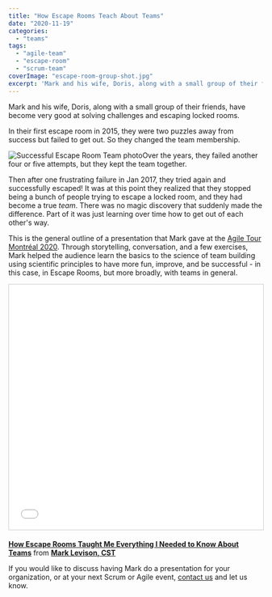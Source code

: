 ```yaml
---
title: "How Escape Rooms Teach About Teams"
date: "2020-11-19"
categories: 
  - "teams"
tags: 
  - "agile-team"
  - "escape-room"
  - "scrum-team"
coverImage: "escape-room-group-shot.jpg"
excerpt: 'Mark and his wife, Doris, along with a small group of their friends, have become very good'
---
```


Mark and his wife, Doris, along with a small group of their friends, have become very good at solving challenges and escaping locked rooms.

In their first escape room in 2015, they were two puzzles away from success but failed to get out. So they changed the team membership.

![Successful Escape Room Team photo](src/content/blog/how-escape-rooms-teach-about-teams/images/escape-room-group-shot-768x1024.jpg)Over the years, they failed another four or five attempts, but they kept the team together.

Then after one frustrating failure in Jan 2017, they tried again and successfully escaped! It was at this point they realized that they stopped being a bunch of people trying to escape a locked room, and they had become a true _team_. There was no magic discovery that suddenly made the difference. Part of it was just learning over time how to get out of each other's way.

This is the general outline of a presentation that Mark gave at the [Agile Tour Montréal 2020](external:https://www.agiletourmontreal.com/). Through storytelling, conversation, and a few exercises, Mark helped the audience learn the basics to the science of team building using scientific principles to have more fun, improve, and be successful - in this case, in Escape Rooms, but more broadly, with teams in general.

<iframe style="border: 1px solid #CCC; border-width: 1px; margin-bottom: 5px; max-width: 100%;" src="//www.slideshare.net/slideshow/embed_code/key/Lq2LlX5umP6sYP" width="595" height="485" frameborder="0" marginwidth="0" marginheight="0" scrolling="no" allowfullscreen="allowfullscreen"></iframe>

**[How Escape Rooms Taught Me Everything I Needed to Know About Teams](//www.slideshare.net/mlevison/how-escape-rooms-taught-me-everything-i-needed-to-know-about-teams "How Escape Rooms Taught Me Everything I Needed to Know About Teams")** from **[Mark Levison, CST](external:https://www.slideshare.net/mlevison)**

If you would like to discuss having Mark do a presentation for your organization, or at your next Scrum or Agile event, [contact us](/contact-us) and let us know.
